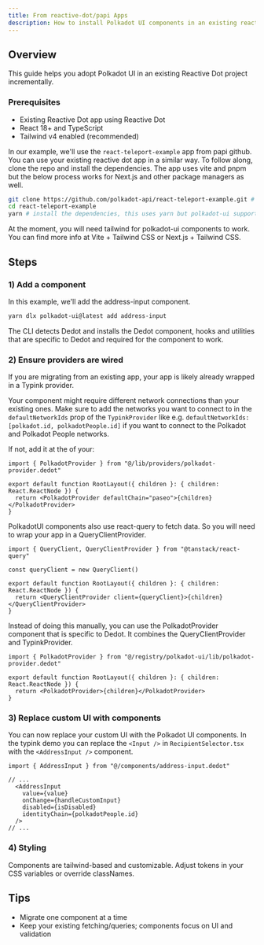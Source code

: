 ```yaml
---
title: From reactive-dot/papi Apps
description: How to install Polkadot UI components in an existing reactive-dot app by reusing the existing providers
---
```



## Overview

This guide helps you adopt Polkadot UI in an existing <Link href="https://github.com/buffed-labs/reactive-dot">Reactive Dot</Link> project incrementally.

### Prerequisites

- Existing Reactive Dot app using Reactive Dot
- React 18+ and TypeScript
- Tailwind v4 enabled (recommended)

In our example, we'll use the <Link href="https://github.com/polkadot-api/react-teleport-example.git">`react-teleport-example` app from papi github</Link>. You can use your existing reactive dot app in a similar way. To follow along, clone the repo and install the dependencies.
The app uses vite and pnpm but the below process works for Next.js and other package managers as well.

```bash
git clone https://github.com/polkadot-api/react-teleport-example.git # clone the repo
cd react-teleport-example
yarn # install the dependencies, this uses yarn but polkadot-ui supports other package managers too
```

<InfoBox>
At the moment, you will need tailwind for polkadot-ui components to work. You can find more info at <Link href="https://tailwindcss.com/docs/installation/using-vite">Vite + Tailwind CSS</Link> or <Link href="https://tailwindcss.com/docs/installation/framework-guides/nextjs">Next.js + Tailwind CSS</Link>.
</InfoBox>

## Steps

### 1) Add a component

In this example, we'll add the address-input component.

```bash
yarn dlx polkadot-ui@latest add address-input
```

The CLI detects Dedot and installs the Dedot component, hooks and utilities that are specific to Dedot and required for the component to work.

### 2) Ensure providers are wired

If you are migrating from an existing app, your app is likely already wrapped in a Typink provider. 

<InfoBox>Your component might require different network connections than your existing ones. 
Make sure to add the networks you want to connect to in the `defaultNetworkIds` prop of the `TypinkProvider` like e.g.
`defaultNetworkIds: [polkadot.id, polkadotPeople.id]` if you want to connect to the Polkadot and Polkadot People networks.</InfoBox>

If not, add it at the of your:

```tsx
import { PolkadotProvider } from "@/lib/providers/polkadot-provider.dedot"

export default function RootLayout({ children }: { children: React.ReactNode }) {
  return <PolkadotProvider defaultChain="paseo">{children}</PolkadotProvider>
}
```

PolkadotUI components also use react-query to fetch data. So you will need to wrap your app in a QueryClientProvider.

```tsx
import { QueryClient, QueryClientProvider } from "@tanstack/react-query"

const queryClient = new QueryClient()

export default function RootLayout({ children }: { children: React.ReactNode }) {
  return <QueryClientProvider client={queryClient}>{children}</QueryClientProvider>
}
```

Instead of doing this manually, you can use the PolkadotProvider component that is specific to Dedot. It combines the QueryClientProvider and TypinkProvider.

```tsx
import { PolkadotProvider } from "@/registry/polkadot-ui/lib/polkadot-provider.dedot"

export default function RootLayout({ children }: { children: React.ReactNode }) {
  return <PolkadotProvider>{children}</PolkadotProvider>
}
```

### 3) Replace custom UI with components

You can now replace your custom UI with the Polkadot UI components. In the typink demo you can replace the `<Input />` in `RecipientSelector.tsx`
with the `<AddressInput />` component.

```tsx
import { AddressInput } from "@/components/address-input.dedot"

// ...
  <AddressInput
    value={value}
    onChange={handleCustomInput}
    disabled={isDisabled}
    identityChain={polkadotPeople.id}
  />
// ...

```

### 4) Styling

Components are tailwind-based and customizable. Adjust tokens in your CSS variables or override classNames.

## Tips

- Migrate one component at a time
- Keep your existing fetching/queries; components focus on UI and validation


